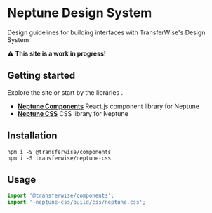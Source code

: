 # Neptune Design System

Design guidelines for building interfaces with TransferWise's Design System

**⚠️ This site is a work in progress!**

## Getting started

Explore the site or start by the libraries .

- **[Neptune Components](https://github.com/transferwise/components)** React.js component library for Neptune
- **[Neptune CSS](https://github.com/transferwise/neptune-css)** CSS library for Neptune

## Installation

```shell
npm i -S @transferwise/components
npm i -S transferwise/neptune-css
```

## Usage

```js
import '@transferwise/components';
import '~neptune-css/build/css/neptune.css';
```

